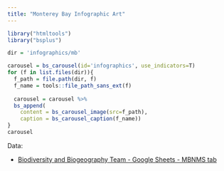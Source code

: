 ```yaml
---
title: "Monterey Bay Infographic Art"
---
```


```r
library("htmltools")
library("bsplus")

dir = 'infographics/mb'

carousel = bs_carousel(id='infographics', use_indicators=T)
for (f in list.files(dir)){
  f_path = file.path(dir, f)
  f_name = tools::file_path_sans_ext(f)
    
  carousel = carousel %>%
  bs_append(
    content = bs_carousel_image(src=f_path),
    caption = bs_carousel_caption(f_name))
}
carousel
```

Data:

- [Biodiversity and Biogeography Team - Google Sheets - MBNMS tab](https://docs.google.com/spreadsheets/d/1yaSi8fJShj2X-UIKuMTfKsukrTYWdnwmDpfEpt9dHAU/edit#gid=1871720887)